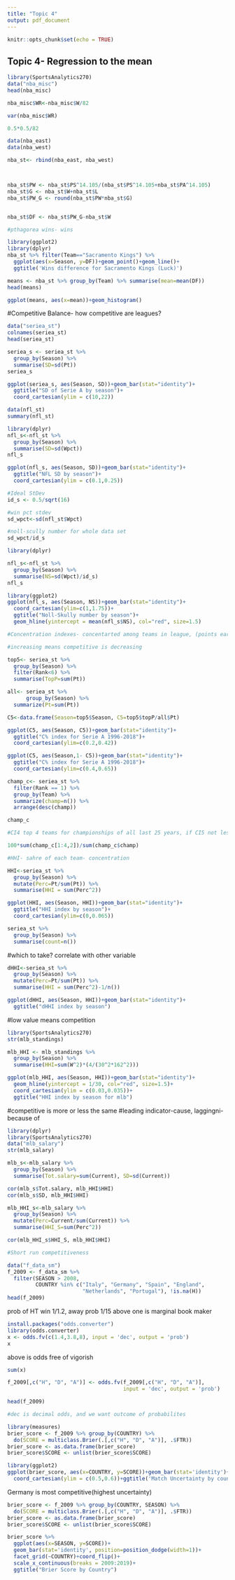 ---
title: "Topic 4"
output: pdf_document
---

```{r setup, include=FALSE}
knitr::opts_chunk$set(echo = TRUE)
```

## Topic 4- Regression to the mean
```{r}
library(SportsAnalytics270)
data("nba_misc")
head(nba_misc)
```

```{r}
nba_misc$WR<-nba_misc$W/82

var(nba_misc$WR)
```
```{r}
0.5*0.5/82
```
```{r}
data(nba_east)
data(nba_west)

nba_st<- rbind(nba_east, nba_west)



nba_st$PW <- nba_st$PS^14.105/(nba_st$PS^14.105+nba_st$PA^14.105)
nba_st$G <- nba_st$W+nba_st$L
nba_st$PW_G <- round(nba_st$PW*nba_st$G)


nba_st$DF <- nba_st$PW_G-nba_st$W

#pthagorea wins- wins
```

```{r}
library(ggplot2)
library(dplyr)
nba_st %>% filter(Team=="Sacramento Kings") %>%
  ggplot(aes(x=Season, y=DF))+geom_point()+geom_line()+
  ggtitle('Wins difference for Sacramento Kings (Luck)')
```

```{r}
means <- nba_st %>% group_by(Team) %>% summarise(mean=mean(DF))
head(means)
```
```{r}
ggplot(means, aes(x=mean))+geom_histogram()
```
#Competitive Balance- how competitive are leagues?
```{r}
data("seriea_st")
colnames(seriea_st)
head(seriea_st)
```

```{r}
seriea_s <- seriea_st %>%
  group_by(Season) %>%
  summarise(SD=sd(Pt))
seriea_s
```

```{r}
ggplot(seriea_s, aes(Season, SD))+geom_bar(stat="identity")+
  ggtitle("SD of Serie A by season")+
  coord_cartesian(ylim = c(10,22))
```

```{r}
data(nfl_st)
summary(nfl_st)
```
```{r}
library(dplyr)
nfl_s<-nfl_st %>%
  group_by(Season) %>%
  summarise(SD=sd(Wpct))
nfl_s
```
```{r}
ggplot(nfl_s, aes(Season, SD))+geom_bar(stat="identity")+
  ggtitle("NFL SD by season")+
  coord_cartesian(ylim = c(0.1,0.25))
```
```{r}
#Ideal StDev
id_s <- 0.5/sqrt(16)

#win pct stdev
sd_wpct<-sd(nfl_st$Wpct)

#noll-scully number for whole data set
sd_wpct/id_s
```

```{r}
library(dplyr)

nfl_s<-nfl_st %>%
  group_by(Season) %>%
  summarise(NS=sd(Wpct)/id_s)
nfl_s
```

```{r}
library(ggplot2)
ggplot(nfl_s, aes(Season, NS))+geom_bar(stat="identity")+
  coord_cartesian(ylim=c(1,1.75))+
  ggtitle("Noll-Skully number by season")+
  geom_hline(yintercept = mean(nfl_s$NS), col="red", size=1.5)
```
```{r}
#Concentration indexes- concentarted among teams in league, (points earned by top clubs/ total number points earned for all clubs)

#increasing means competitive is decreasing

```

```{r}
top5<- seriea_st %>%
  group_by(Season) %>%
  filter(Rank<6) %>%
  summarise(TopP=sum(Pt))

all<- seriea_st %>%
      group_by(Season) %>%
  summarize(Pt=sum(Pt))

C5<-data.frame(Season=top5$Season, C5=top5$topP/all$Pt)
```

```{r}
ggplot(C5, aes(Season, C5))+geom_bar(stat="identity")+
  ggtitle("C% index for Serie A 1996-2018")+
  coord_cartesian(ylim=c(0.2,0.42))
```
```{r}
ggplot(C5, aes(Season,1- C5))+geom_bar(stat="identity")+
  ggtitle("C% index for Serie A 1996-2018")+
  coord_cartesian(ylim=c(0.4,0.65))
```
```{r}
champ_c<- seriea_st %>%
  filter(Rank == 1) %>%
  group_by(Team) %>%
  summarize(champ=n()) %>%
  arrange(desc(champ))

champ_c
```

```{r}
#CI4 top 4 teams for championships of all last 25 years, if CI5 not less than 100%

100*sum(champ_c[1:4,2])/sum(champ_c$champ)
```
```{r}
#HHI- sahre of each team- concentration

HHI<-seriea_st %>%
  group_by(Season) %>%
  mutate(Perc=Pt/sum(Pt)) %>%
  summarise(HHI = sum(Perc^2))
```

```{r}
ggplot(HHI, aes(Season, HHI))+geom_bar(stat="identity")+
  ggtitle("HHI index by season")+
  coord_cartesian(ylim=c(0,0.065))
```

```{r}
seriea_st %>%
  group_by(Season) %>%
  summarise(count=n())
```
#which to take? correlate with other variable
```{r}
dHHI<-seriea_st %>%
  group_by(Season) %>%
  mutate(Perc=Pt/sum(Pt)) %>%
  summarise(HHI = sum(Perc^2)-1/n())
```
```{r}
ggplot(dHHI, aes(Season, HHI))+geom_bar(stat="identity")+
  ggtitle("dHHI index by season")
```
#low value means competition
```{r}
library(SportsAnalytics270)
str(mlb_standings)
```

```{r}
mlb_HHI <- mlb_standings %>%
  group_by(Season) %>%
  summarise(HHI=sum(W^2)*(4/(30^2*162^2)))
```
```{r}
ggplot(mlb_HHI, aes(Season, HHI))+geom_bar(stat="identity")+
  geom_hline(yintercept = 1/30, col="red", size=1.5)+
  coord_cartesian(ylim = c(0.03,0.035))+
  ggtitle("HHI index by season for mlb")
```

#competitive is more or less the same
#leading indicator-cause, laggingni-because of

```{r}
library(dplyr)
library(SportsAnalytics270)
data("mlb_salary")
str(mlb_salary)
```
```{r}
mlb_s<-mlb_salary %>%
  group_by(Season) %>%
  summarise(Tot.salary=sum(Current), SD=sd(Current))

cor(mlb_s$Tot.salary, mlb_HHI$HHI)
cor(mlb_s$SD, mlb_HHI$HHI)
```
```{r}
mlb_HHI_s<-mlb_salary %>%
  group_by(Season) %>%
  mutate(Perc=Current/sum(Current)) %>%
  summarise(HHI_S=sum(Perc^2))
```
```{r}
cor(mlb_HHI_s$HHI_S, mlb_HHI$HHI)
```

```{r}
#Short run competitiveness
```

```{r}
data("f_data_sm")
f_2009 <- f_data_sm %>%
  filter(SEASON > 2008,
         COUNTRY %in% c("Italy", "Germany", "Spain", "England",
                        "Netherlands", "Portugal"), !is.na(H))
head(f_2009)
```
prob of HT win 1/1.2,  away prob 1/15
above one is marginal book maker
```{r}
install.packages("odds.converter")
library(odds.converter)
x <- odds.fv(c(1.4,3.8,8), input = 'dec', output = 'prob')
x
```
above is odds free of vigorish
```{r}
sum(x)
```
```{r}
f_2009[,c("H", "D", "A")] <- odds.fv(f_2009[,c("H", "D", "A")],
                                     input = 'dec', output = 'prob')

head(f_2009)

#dec is decimal odds, and we want outcome of probabilites
```
```{r}
library(measures)
brier_score <- f_2009 %>% group_by(COUNTRY) %>%
  do(SCORE = multiclass.Brier(.[,c("H", "D", "A")], .$FTR))
brier_score <- as.data.frame(brier_score)
brier_score$SCORE <- unlist(brier_score$SCORE)
```
```{r}
library(ggplot2)
ggplot(brier_score, aes(x=COUNTRY, y=SCORE))+geom_bar(stat='identity')+
  coord_cartesian(ylim = c(0.5,0.6))+ggtitle('Match Uncertainty by country')
```
Germany is most competitive(highest uncertainty)
```{r}
brier_score <- f_2009 %>% group_by(COUNTRY, SEASON) %>%
  do(SCORE = multiclass.Brier(.[,c("H", "D", "A")], .$FTR))
brier_score <- as.data.frame(brier_score)
brier_score$SCORE <- unlist(brier_score$SCORE)
```

```{r}
brier_score %>% 
  ggplot(aes(x=SEASON, y=SCORE))+
  geom_bar(stat='identity', position=position_dodge(width=1))+
  facet_grid(~COUNTRY)+coord_flip()+
  scale_x_continuous(breaks = 2009:2019)+
  ggtitle("Brier Score by Country")
```

